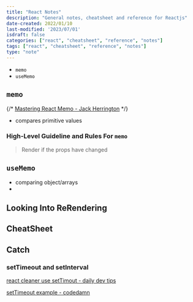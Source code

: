 ```yaml
---
title: "React Notes"
description: "General notes, cheatsheet and reference for Reactjs"
date-created: 2022/01/10
last-modified: '2023/07/01'
isdraft: false
categories: ["react", "cheatsheet", "reference", "notes"]
tags: ["react", "cheatsheet", "reference", "notes"]
type: "note"
---
```




- `memo`
- `useMemo`

## `memo`

{/* [Mastering React Memo - Jack Herrington](https://www.youtube.com/watch?v=DEPwA3mv_R8) */}

<Box mb={6}>
  <YouTube youTubeId="DEPwA3mv_R8"></YouTube>
</Box>

- compares primitive values

### High-Level Guideline and Rules For `memo`

> Render if the props have changed

## `useMemo`

- comparing object/arrays
-

## Looking Into ReRendering 

<Box mb={6}>
  <YouTube youTubeId="ARWX1XdghLk"></YouTube>
</Box>

## CheatSheet

## Catch 

### setTimeout and setInterval 

[react cleaner use setTimout - daily dev tips](https://daily-dev-tips.com/posts/react-cleaner-use-of-settimeout/)

[setTimeout example - codedamn](https://codedamn.com/news/reactjs/how-to-use-settimeout-in-react-complete-guide-with-examples)